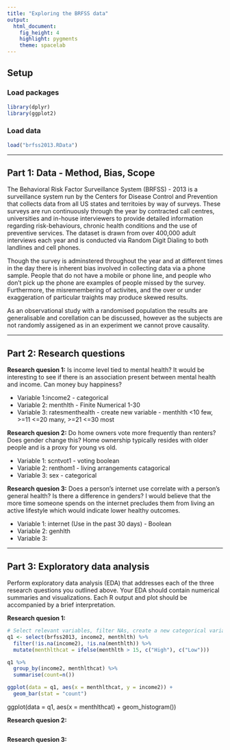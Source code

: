```yaml
---
title: "Exploring the BRFSS data"
output: 
  html_document: 
    fig_height: 4
    highlight: pygments
    theme: spacelab
---
```


## Setup

### Load packages

```r
library(dplyr)
library(ggplot2)
```

### Load data

```r
load("brfss2013.RData")
```

* * *
## Part 1: Data - Method, Bias, Scope

The Behavioral Risk Factor Surveillance System (BRFSS) - 2013 is a surveillance system run by the Centers for Disease Control and Prevention that collects data from all US states and territoies by way of surveys. These surveys are run continuously through the year by contracted call centres, universities and in-house interviewers to provide detailed information regarding risk-behaviours, chronic health conditions and the use of preventive services. The dataset is drawn from over 400,000 adult interviews each year and is conducted via Random Digit Dialing to both landlines and cell phones.

Though the survey is adminstered throughout the year and at different times in the day there is inherent bias involved in collecting data via a phone sample. People that do not have a mobile or phone line, and people who don't pick up the phone are examples of people missed by the survey. Furthermore, the misremembering of activites, and the over or under exaggeration of particular traights may produce skewed results.

As an observational study with a randomised population the results are generalisable and corellation can be discussed, however as the subjects are not randomly assigened as in an experiment we cannot prove causality.

* * *

## Part 2: Research questions

**Research quesion 1:**
Is income level tied to mental health? It would be interesting to see if there is an association present between mental health and income. Can money buy happiness?
<ul>
<li>Variable 1:income2 - categorical</li>
<li>Variable 2: menthlth - Finite Numerical 1-30</li> 
<li>Variable 3: ratesmenthealth - create new variable - menthlth <10 few, >=11 <=20 many, >=21 <=30 most</li> 
</ul>
**Research quesion 2:**
Do home owners vote more frequently than renters? Does gender change this? Home ownership typically resides with older people and is a proxy for young vs old.
<ul>
<li>Variable 1: scntvot1 - voting boolean</li>
<li>Variable 2: renthom1 - living arrangements catagorical</li>
<li>Variable 3: sex - categorical </li>
</ul>
**Research quesion 3:**
Does a person's internet use correlate with a person's general health? Is there a difference in genders? I would believe that the more time someone spends on the internet precludes them from living an active lifestyle which would indicate lower healthy outcomes.
<ul>
<li>Variable 1: internet (Use in the past 30 days) - Boolean</li>
<li>Variable 2: genhlth</li>
<li>Variable 3:</li>
</ul>
* * *

## Part 3: Exploratory data analysis

Perform exploratory data analysis (EDA) that addresses each of the three research questions you outlined above. Your EDA should contain numerical summaries and visualizations. Each R output and plot should be accompanied by a brief interpretation. 

**Research quesion 1:**

```r
# Select relevant variables, filter NAs, create a new categorical variable and summarise. 
q1 <- select(brfss2013, income2, menthlth) %>% 
  filter(!is.na(income2), !is.na(menthlth)) %>%
  mutate(menthlthcat = ifelse(menthlth > 15, c("High"), c("Low")))

q1 %>%
  group_by(income2, menthlthcat) %>% 
  summarise(count=n())

ggplot(data = q1, aes(x = menthlthcat, y = income2)) +
  geom_bar(stat = "count")
```


ggplot(data = q1, aes(x = menthlthcat) +
  geom_histogram())
  


**Research quesion 2:**

```r

```



**Research quesion 3:**

```r

```

